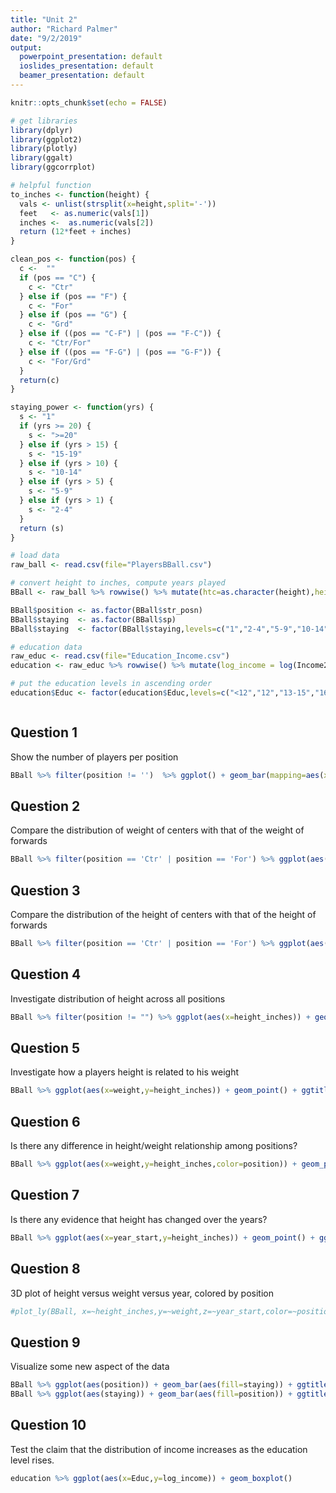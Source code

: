 ```yaml
---
title: "Unit 2"
author: "Richard Palmer"
date: "9/2/2019"
output:
  powerpoint_presentation: default
  ioslides_presentation: default
  beamer_presentation: default
---
```


```r
knitr::opts_chunk$set(echo = FALSE)
```

```r
# get libraries
library(dplyr)
library(ggplot2)
library(plotly)
library(ggalt)
library(ggcorrplot)

# helpful function
to_inches <- function(height) {
  vals <- unlist(strsplit(x=height,split='-'))
  feet   <- as.numeric(vals[1])
  inches <-  as.numeric(vals[2])
  return (12*feet + inches)
}

clean_pos <- function(pos) {
  c <-  ""
  if (pos == "C") {
    c <- "Ctr"
  } else if (pos == "F") {
    c <- "For"
  } else if (pos == "G") {
    c <- "Grd"
  } else if ((pos == "C-F") | (pos == "F-C")) {
    c <- "Ctr/For"
  } else if ((pos == "F-G") | (pos == "G-F")) {
    c <- "For/Grd"
  }
  return(c)
}

staying_power <- function(yrs) {
  s <- "1"
  if (yrs >= 20) {
    s <- ">=20"
  } else if (yrs > 15) {
    s <- "15-19"
  } else if (yrs > 10) {
    s <- "10-14"
  } else if (yrs > 5) {
    s <- "5-9"
  } else if (yrs > 1) {
    s <- "2-4"
  }
  return (s)
}

# load data
raw_ball <- read.csv(file="PlayersBBall.csv")

# convert height to inches, compute years played
BBall <- raw_ball %>% rowwise() %>% mutate(htc=as.character(height),height_inches=to_inches(htc)) %>% mutate(years_played = year_end - year_start + 1) %>% mutate(str_posn =clean_pos(position)) %>% mutate(sp = staying_power(years_played))

BBall$position <- as.factor(BBall$str_posn)
BBall$staying  <- as.factor(BBall$sp)
BBall$staying  <- factor(BBall$staying,levels=c("1","2-4","5-9","10-14","15-19",">=20"))

# education data
raw_educ <- read.csv(file="Education_Income.csv")
education <- raw_educ %>% rowwise() %>% mutate(log_income = log(Income2005))

# put the education levels in ascending order
education$Educ <- factor(education$Educ,levels=c("<12","12","13-15","16",">16"))



```
## Question 1
Show the number of players per position
```r
BBall %>% filter(position != '')  %>% ggplot() + geom_bar(mapping=aes(x=position)) + ggtitle("Count per position")

```

## Question 2
Compare the distribution of weight of centers with that of the weight of forwards
```r
BBall %>% filter(position == 'Ctr' | position == 'For') %>% ggplot(aes(x=weight)) + geom_histogram(bins=20) + ggtitle("Distribution of Weight for Centers and Forwards") + facet_wrap(~position)

```

## Question 3
Compare the distribution of the height of centers with that of the height of forwards
```r
BBall %>% filter(position == 'Ctr' | position == 'For') %>% ggplot(aes(x=height_inches)) + geom_histogram(bins=20) + ggtitle("Distribution of Height for Centers and Forwards") + facet_wrap(~position)
```

## Question 4
Investigate distribution of height across all positions
```r
BBall %>% filter(position != "") %>% ggplot(aes(x=height_inches)) + geom_histogram(bins=20) + ggtitle("Distribution of Height for all positions") + facet_wrap(~position)
```

## Question 5
Investigate how a players height is related to his weight
```r
BBall %>% ggplot(aes(x=weight,y=height_inches)) + geom_point() + ggtitle("Height versus Weight");
```

## Question 6
Is there any difference in height/weight relationship among positions?
```r
BBall %>% ggplot(aes(x=weight,y=height_inches,color=position)) + geom_point() + ggtitle("Height versus Weight");
```

## Question 7
Is there any evidence that height has changed over the years?
```r
BBall %>% ggplot(aes(x=year_start,y=height_inches)) + geom_point() + ggtitle("Height versus starting year")
```
## Question 8
3D plot of height versus weight versus year, colored by position
```r
#plot_ly(BBall, x=~height_inches,y=~weight,z=~year_start,color=~position,size=1) %>% add_markers %>% layout(scene=list(xaxis=list(title="Height"),yaxis=list(title="Weight"),zaxis=list(title="Start Year")))
```

## Question 9
Visualize some new aspect of the data
```r
BBall %>% ggplot(aes(position)) + geom_bar(aes(fill=staying)) + ggtitle("Distribution of staying power (years played), by position")
BBall %>% ggplot(aes(staying)) + geom_bar(aes(fill=position)) + ggtitle("Number of players in each position, by years played")

```

## Question 10
Test the claim that the distribution of income increases as the education level rises.
```r
education %>% ggplot(aes(x=Educ,y=log_income)) + geom_boxplot()
```



